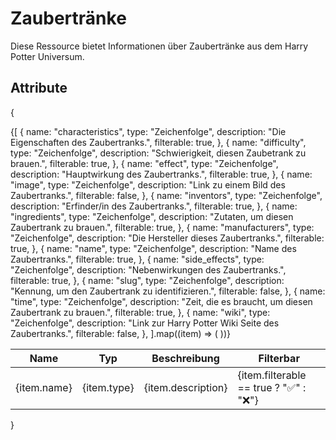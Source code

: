 # Zaubertränke
Diese Ressource bietet Informationen über Zaubertränke aus dem Harry Potter Universum.

## Attribute
{
<table>
  <thead>
    <tr>
      <th>Name</th>
      <th>Typ</th>
      <th>Beschreibung</th>
      <th>Filterbar</th>
    </tr>
  </thead>
  <tbody>
    {[
      {
        name: "characteristics",
        type: "Zeichenfolge",
        description: "Die Eigenschaften des Zaubertranks.",
        filterable: true,
      },
      {
        name: "difficulty",
        type: "Zeichenfolge",
        description: "Schwierigkeit, diesen Zaubetrank zu brauen.",
        filterable: true,
      },
      {
        name: "effect",
        type: "Zeichenfolge",
        description: "Hauptwirkung des Zaubertranks.",
        filterable: true,
      },
      {
        name: "image",
        type: "Zeichenfolge",
        description: "Link zu einem Bild des Zaubertranks.",
        filterable: false,
      },
      {
        name: "inventors",
        type: "Zeichenfolge",
        description: "Erfinder/in des Zaubertranks.",
        filterable: true,
      },
      {
        name: "ingredients",
        type: "Zeichenfolge",
        description: "Zutaten, um diesen Zaubertrank zu brauen.",
        filterable: true,
      },
      {
        name: "manufacturers",
        type: "Zeichenfolge",
        description: "Die Hersteller dieses Zaubertranks.",
        filterable: true,
      },
      {
        name: "name",
        type: "Zeichenfolge",
        description: "Name des Zaubertranks.",
        filterable: true,
      },
      {
        name: "side_effects",
        type: "Zeichenfolge",
        description: "Nebenwirkungen des Zaubertranks.",
        filterable: true,
      },
      {
        name: "slug",
        type: "Zeichenfolge",
        description: "Kennung, um den Zaubertrank zu identifizieren.",
        filterable: false,
      },
      {
        name: "time",
        type: "Zeichenfolge",
        description: "Zeit, die es braucht, um diesen Zaubertrank zu brauen.",
        filterable: true,
      },
      {
        name: "wiki",
        type: "Zeichenfolge",
        description: "Link zur Harry Potter Wiki Seite des Zaubertranks.",
        filterable: false,
      },
    ].map((item) => (
      <tr key={item.name}>
        <td>{item.name}</td>
        <td>{item.type}</td>
        <td>{item.description}</td>
        <td>{item.filterable == true ? "✅" : "❌"}</td>
      </tr>
    ))}
  </tbody>
</table>
}
